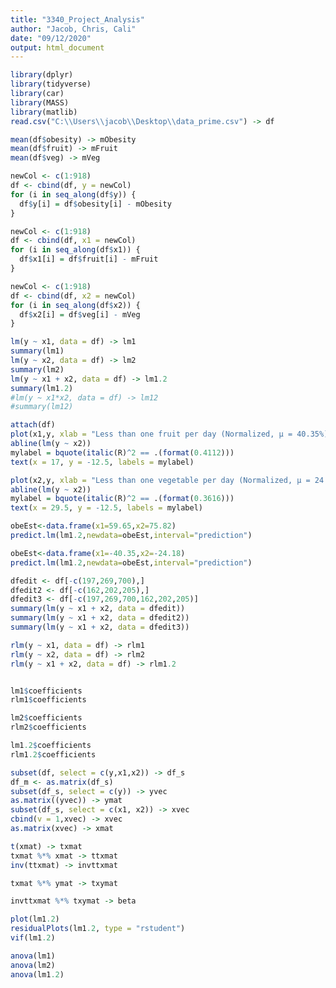 ---
title: "3340_Project_Analysis"
author: "Jacob, Chris, Cali"
date: "09/12/2020"
output: html_document
---

```{r setup, include=FALSE}
library(dplyr)
library(tidyverse)
library(car)
library(MASS)
library(matlib)
read.csv("C:\\Users\\jacob\\Desktop\\data_prime.csv") -> df
```

```{r, message=FALSE}
mean(df$obesity) -> mObesity
mean(df$fruit) -> mFruit
mean(df$veg) -> mVeg

newCol <- c(1:918) 
df <- cbind(df, y = newCol)
for (i in seq_along(df$y)) {
  df$y[i] = df$obesity[i] - mObesity
}

newCol <- c(1:918) 
df <- cbind(df, x1 = newCol)
for (i in seq_along(df$x1)) {
  df$x1[i] = df$fruit[i] - mFruit
}

newCol <- c(1:918) 
df <- cbind(df, x2 = newCol)
for (i in seq_along(df$x2)) {
  df$x2[i] = df$veg[i] - mVeg
}
```

```{r}
lm(y ~ x1, data = df) -> lm1
summary(lm1)
lm(y ~ x2, data = df) -> lm2
summary(lm2)
lm(y ~ x1 + x2, data = df) -> lm1.2
summary(lm1.2)
#lm(y ~ x1*x2, data = df) -> lm12
#summary(lm12)
```

```{r, message=FALSE}
attach(df)
plot(x1,y, xlab = "Less than one fruit per day (Normalized, μ = 40.35%)", ylab = "Rate of obesity (Normalized, μ = 30.08%)")
abline(lm(y ~ x2))
mylabel = bquote(italic(R)^2 == .(format(0.4112)))
text(x = 17, y = -12.5, labels = mylabel)
```

```{r, message=FALSE}
plot(x2,y, xlab = "Less than one vegetable per day (Normalized, μ = 24.18%)", ylab = "Rate of obesity (Normalized, μ = 30.08%)")
abline(lm(y ~ x2))
mylabel = bquote(italic(R)^2 == .(format(0.3616)))
text(x = 29.5, y = -12.5, labels = mylabel)
```

```{r}
obeEst<-data.frame(x1=59.65,x2=75.82)
predict.lm(lm1.2,newdata=obeEst,interval="prediction")

obeEst<-data.frame(x1=-40.35,x2=-24.18)
predict.lm(lm1.2,newdata=obeEst,interval="prediction")
```

```{r}
dfedit <- df[-c(197,269,700),]
dfedit2 <- df[-c(162,202,205),]
dfedit3 <- df[-c(197,269,700,162,202,205)]
summary(lm(y ~ x1 + x2, data = dfedit))
summary(lm(y ~ x1 + x2, data = dfedit2))
summary(lm(y ~ x1 + x2, data = dfedit3))
```

```{r}
rlm(y ~ x1, data = df) -> rlm1
rlm(y ~ x2, data = df) -> rlm2
rlm(y ~ x1 + x2, data = df) -> rlm1.2


lm1$coefficients
rlm1$coefficients

lm2$coefficients
rlm2$coefficients

lm1.2$coefficients
rlm1.2$coefficients
```

```{r}
subset(df, select = c(y,x1,x2)) -> df_s
df_m <- as.matrix(df_s)
subset(df_s, select = c(y)) -> yvec
as.matrix((yvec)) -> ymat
subset(df_s, select = c(x1, x2)) -> xvec
cbind(v = 1,xvec) -> xvec
as.matrix(xvec) -> xmat

t(xmat) -> txmat
txmat %*% xmat -> ttxmat
inv(ttxmat) -> invttxmat

txmat %*% ymat -> txymat

invttxmat %*% txymat -> beta
```

```{r fig.height=5,fig.width=8}
plot(lm1.2)
residualPlots(lm1.2, type = "rstudent")
vif(lm1.2)
```

```{r}
anova(lm1)
anova(lm2)
anova(lm1.2)
```
